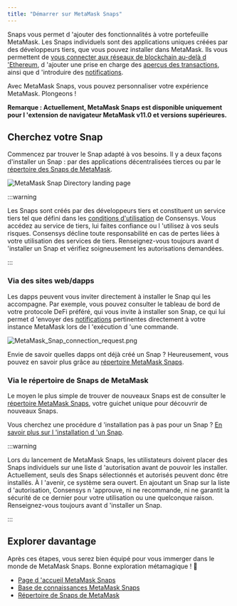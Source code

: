 ```yaml
---
title: "Démarrer sur MetaMask Snaps"
---
```


Snaps vous permet d 'ajouter des fonctionnalités à votre portefeuille MetaMask. Les Snaps individuels sont des applications uniques créées par des développeurs tiers, que vous pouvez installer dans MetaMask. Ils vous permettent de [vous connecter aux réseaux de blockchain au-delà d 'Ethereum](/metamask-snaps/what-are-interoperability-snaps), d 'ajouter une prise en charge des [aperçus des transactions](/metamask-snaps/what-are-security-snaps), ainsi que d 'introduire des [notifications](/metamask-snaps/what-are-communication-snaps).

Avec MetaMask Snaps, vous pouvez personnaliser votre expérience MetaMask. Plongeons !

**Remarque : Actuellement, MetaMask Snaps est disponible uniquement pour l 'extension de navigateur MetaMask v11.0 et versions supérieures.**

## Cherchez votre Snap

Commencez par trouver le Snap adapté à vos besoins. Il y a deux façons d'installer un Snap : par des applications décentralisées tierces ou par le [répertoire des Snaps de MetaMask](https://snaps.metamask.io/?utm_source=metamaskSupport&utm_medium=knowledge-base&utm_campaign=2023_Sep_snaps-launch_content_gettingStarted).

<div class="center-container">
  <div class="img-large">
    <img
      src={
        require("../../../../../img/metamask-snaps/getting-started-with-metamask-snaps/MetaMask_Snap_Directory_landing_page.png")
          .default
      }
      alt="MetaMask Snap Directory landing page"
    />
  </div>
</div>

:::warning

Les Snaps sont créés par des développeurs tiers et constituent un service tiers tel que défini dans les [conditions d'utilisation](https://consensys.io/terms-of-use/) de Consensys. Vous accédez au service de tiers, lui faites confiance ou l 'utilisez à vos seuls risques. Consensys décline toute responsabilité en cas de pertes liées à votre utilisation des services de tiers. Renseignez-vous toujours avant d 'installer un Snap et vérifiez soigneusement les autorisations demandées.

:::

### Via des sites web/dapps

Les dapps peuvent vous inviter directement à installer le Snap qui les accompagne. Par exemple, vous pouvez consulter le tableau de bord de votre protocole DeFi préféré, qui vous invite à installer son Snap, ce qui lui permet d 'envoyer des [notifications](/metamask-snaps/what-are-communication-snaps) pertinentes directement à votre instance MetaMask lors de l 'exécution d 'une commande.

<div class="center-container">
  <div class="img-small">
    <img
      src={
        require("../../../../../img/metamask-snaps/getting-started-with-metamask-snaps/MetaMask_Snap_connection_request.png")
          .default
      }
      alt="MetaMask_Snap_connection_request.png"
    />
  </div>
</div>

Envie de savoir quelles dapps ont déjà créé un Snap ? Heureusement, vous pouvez en savoir plus grâce au [répertoire MetaMask Snaps](https://snaps.metamask.io/?utm_source=metamaskSupport&utm_medium=knowledge-base&utm_campaign=2023_Sep_snaps-launch_content_gettingStarted).

### Via le répertoire de Snaps de MetaMask

Le moyen le plus simple de trouver de nouveaux Snaps est de consulter le [répertoire MetaMask Snaps](https://snaps.metamask.io/?utm_source=metamaskSupport&utm_medium=knowledge-base&utm_campaign=2023_Sep_snaps-launch_content_gettingStarted), votre guichet unique pour découvrir de nouveaux Snaps.

Vous cherchez une procédure d 'installation pas à pas pour un Snap ? [En savoir plus sur l 'installation d 'un Snap](/metamask-snaps/how-to-install-a-snap).

:::warning

Lors du lancement de MetaMask Snaps, les utilistateurs doivent placer des Snaps individuels sur une liste d 'autorisation avant de pouvoir les installer. Actuellement, seuls des Snaps sélectionnés et autorisés peuvent donc être installés. À l 'avenir, ce système sera ouvert. En ajoutant un Snap sur la liste d 'autorisation, Consensys n 'approuve, ni ne recommande, ni ne garantit la sécurité de ce dernier pour votre utilisation ou une quelconque raison. Renseignez-vous toujours avant d 'installer un Snap.

:::

## Explorer davantage

Après ces étapes, vous serez bien équipé pour vous immerger dans le monde de MetaMask Snaps. Bonne exploration métamagique ! 🚀

- [Page d 'accueil MetaMask Snaps](http://metamask.io/snaps?utm_source=metamaskSupport&utm_medium=knowledge-base&utm_campaign=2023_Sep_snaps-launch_content_gettingStarted)
- [Base de connaissances MetaMask Snaps](/metamask-snaps/)
- [Répertoire de Snaps de MetaMask](https://snaps.metamask.io/?utm_source=metamaskSupport&utm_medium=knowledge-base&utm_campaign=2023_Sep_snaps-launch_content_gettingStarted)
